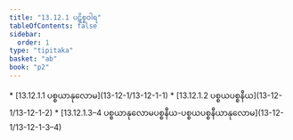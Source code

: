 ```yaml
---
title: "13.12.1 ပဋိစ္စဝါရ"
tableOfContents: false
sidebar:
  order: 1
type: "tipitaka"
basket: "ab"
book: "p2"
---
```



<DynamicBreadcrumb />



<TableOfContents book="p2" section="13.12.1">
* [13.12.1.1 ပစ္စယာနုလောမ](13-12-1/13-12-1-1)
* [13.12.1.2 ပစ္စယပစ္စနီယ](13-12-1/13-12-1-2)
* [13.12.1.3–4 ပစ္စယာနုလောမပစ္စနီယ-ပစ္စယပစ္စနီယာနုလောမ](13-12-1/13-12-1-3–4)
</TableOfContents>